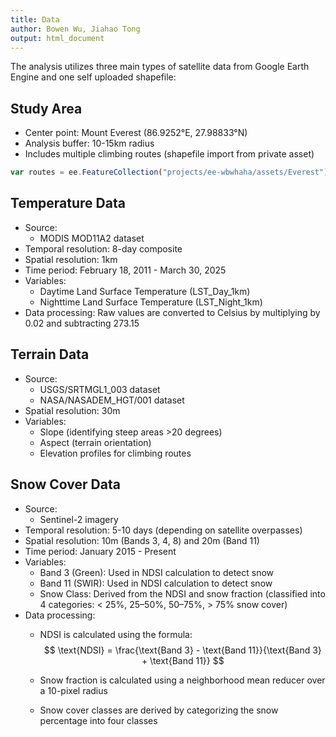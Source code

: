```yaml
---
title: Data
author: Bowen Wu, Jiahao Tong
output: html_document
---
```


The analysis utilizes three main types of satellite data from Google Earth Engine and one self uploaded shapefile:

## **Study Area**
   - Center point: Mount Everest (86.9252°E, 27.98833°N)
   - Analysis buffer: 10-15km radius
   - Includes multiple climbing routes (shapefile import from private asset)
   
   ```js
   var routes = ee.FeatureCollection("projects/ee-wbwhaha/assets/Everest");
   ```

## **Temperature Data**
   - Source: 
     - MODIS MOD11A2 dataset
   - Temporal resolution: 8-day composite
   - Spatial resolution: 1km
   - Time period: February 18, 2011 - March 30, 2025
   - Variables:
     - Daytime Land Surface Temperature (LST_Day_1km)
     - Nighttime Land Surface Temperature (LST_Night_1km)
   - Data processing: Raw values are converted to Celsius by multiplying by 0.02 and subtracting 273.15

## **Terrain Data**
   - Source:
     - USGS/SRTMGL1_003 dataset
     - NASA/NASADEM_HGT/001 dataset
   - Spatial resolution: 30m
   - Variables:
     - Slope (identifying steep areas >20 degrees)
     - Aspect (terrain orientation)
     - Elevation profiles for climbing routes

## **Snow Cover Data**

   - Source: 
     - Sentinel-2 imagery
   - Temporal resolution: 5-10 days (depending on satellite overpasses)
   - Spatial resolution: 10m (Bands 3, 4, 8) and 20m (Band 11)
   - Time period: January 2015 - Present
   - Variables:
     - Band 3 (Green): Used in NDSI calculation to detect snow
     - Band 11 (SWIR): Used in NDSI calculation to detect snow
     - Snow Class: Derived from the NDSI and snow fraction (classified into 4 categories: < 25%, 25–50%, 50–75%, > 75% snow cover)
   - Data processing:  
     - NDSI is calculated using the formula:
    $$ \text{NDSI} = \frac{\text{Band 3} - \text{Band 11}}{\text{Band 3} + \text{Band 11}} $$
    
     - Snow fraction is calculated using a neighborhood mean reducer over a 10-pixel radius
     - Snow cover classes are derived by categorizing the snow percentage into four classes